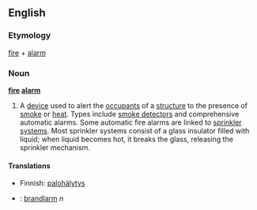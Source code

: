 ==English==

===Etymology===
[[fire]] + [[alarm]]

=== Noun ===
'''[[fire]] [[alarm]]'''
# A [[device]] used to alert the [[occupant]]s of a [[structure]] to the presence of [[smoke]] or [[heat]].  Types include [[smoke detector]]s and comprehensive automatic alarms.  Some automatic fire alarms are linked to [[sprinkler system]]s.  Most sprinkler systems consist of a glass insulator filled with liquid; when liquid becomes hot, it breaks the glass, releasing the sprinkler mechanism.

====Translations====
*Finnish: [[palohälytys]]
*{{sv}}: [[brandlarm]] ''n''